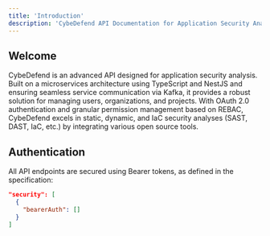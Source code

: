 ```yaml
---
title: 'Introduction'
description: 'CybeDefend API Documentation for Application Security Analysis'
---
```


## Welcome

CybeDefend is an advanced API designed for application security analysis. Built on a microservices architecture using TypeScript and NestJS and ensuring seamless service communication via Kafka, it provides a robust solution for managing users, organizations, and projects. With OAuth 2.0 authentication and granular permission management based on REBAC, CybeDefend excels in static, dynamic, and IaC security analyses (SAST, DAST, IaC, etc.) by integrating various open source tools.

## Authentication

All API endpoints are secured using Bearer tokens, as defined in the specification:

```json
"security": [
  {
    "bearerAuth": []
  }
]
